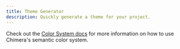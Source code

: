 ```yaml
---
title: Theme Generator
description: Quickly generate a theme for your project.
---
```



<Callout type="info" emoji="ℹ️">
  Check out the <a href="">Color System docs</a> for more information on how to
  use Chimera's semantic color system.
</Callout>
<ThemeGenerator />
